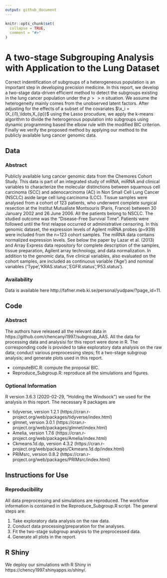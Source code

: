 ---
output: github_document
---

<!-- README.md is generated from README.Rmd. Please edit that file -->

```{r, include = FALSE}
knitr::opts_chunk$set(
  collapse = TRUE,
  comment = "#>"
)
```

# A two-stage Subgrouping Analysis with Application to the Lung Dataset

Correct indentification of subgroups of a heterogeneous population is an important step in developing precision medicine. In this report, we develop a two-stage data-driven efficient method to detect the subgroups existing in the lung cancer population under the $p>>n$ situation. We assume the heterogeneity mainly comes from the unobserved latent factors. After adjusting for the effects of a subset of the covariates $\x_i = (X_{i1},\ldots,X_{ip})$ using the Lasso procudure, we apply the k-means algorithm to divide the heterogenous population into subgroups using dynamic programming based the elbow rule with the modified BIC criterion. Finally we verify the proposed method by applying our method to the publicly available lung cancer genomic data.

## Data

### Abstract
Publicly available lung cancer genomic data from the Chemores Cohort Study. This data is part of an integrated study of mRNA, miRNA and clinical variables to characterize the molecular distinctions between squamous cell carcinoma (SCC) and adenocarcinoma (AC) in Non Small Cell Lung Cancer (NSCLC) aside large cell lung carcinoma (LCC). Tissue samples were analysed from a cohort of 123 patients, who underwent complete surgical resection at the Institut Mutualiste Montsouris (Paris, France) between 30 January 2002 and 26 June 2006. All the patients belong to NSCLC.  The studied outcome was the "Disease-Free Survival Time". Patients were followed until the first relapse occurred or administrative censoring. In this genomic dataset, the expression levels of Agilent miRNA probes (p=939) were included from the n=123 cohort samples. The miRNA data contains normalized expression levels. See below the paper by Lazar et al. (2013) and Array Express data repository for complete description of the samples, tissue preparation, Agilent array technology, and data normalization. In addition to the genomic data, five clinical variables, also evaluated on the cohort samples, are included as continuous variable ('Age') and nominal variables ('Type','KRAS.status','EGFR.status','P53.status').

### Availability
Data is available here http://fafner.meb.ki.se/personal/yudpaw/?page_id=11.

## Code

### Abstract

The authors have released all the relevant data in https://github.com/chencanyi1997/subgroup_AAS. All the data for processing data and analysisi for this report were done in R.  The corresponding code is provided to take exploratory data analysis on the raw data; conduct various preprocessing steps; fit a two-stage subgroup analysis; and generate plots used in this report.

* computeBIC.R: compute the proposal BIC.
* Reproduce_Subgroup.R: reproduce all the simulations and figures.

### Optional Information
R version 3.6.3 (2020-02-29, "Holding the Windsock") we used for the analysis in this report. The necessary R packages are

* tidyverse, version 1.2.1 (https://cran.r-project.org/web/packages/tidyverse/index.html)
* glmnet, version 3.0.1 (https://cran.r-project.org/web/packages/glmnet/index.html)
* Amelia, version 1.7.6 (https://cran.r-project.org/web/packages/Amelia/index.html)
* Ckmeans.1d.dp, version 4.3.2 (https://cran.r-project.org/web/packages/Ckmeans.1d.dp/index.html)
* PRIMsrc, version 0.8.2 (https://cran.r-project.org/web/packages/PRIMsrc/index.html)

## Instructions for Use
### Reproducibility

All data preprocessing and simulations are reproduced. The workflow information is contained in the Reproduce_Subgroup.R script. The general steps are:

1. Take exploratory data analysis on the raw data.
1. Conduct data processing/preparation for the analyses.
1. Fit the two-stage subgroup analysis to the preprocessed data.
1. Generate all plots in the report.

## R Shiny

We deploy our simulations with R Shiny in https://chency1997.shinyapps.io/shiny/.
